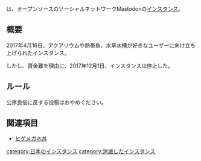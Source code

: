 {{Infobox instance
| Name          = {{Ruby|Aqua Graphic|アクアグラフィック}}
| Image         = [[ファイル:AquaGraphic.jpg|300px]]
| Domain        = <s>https://aqua-graphic.blue/</s>
| Admin         = [https://aqua-graphic.blue/@amanoyu アマノユウ]
| Country       = 日本
| Start         = 2017年4月16日
| End = 2017年12月1日
| Kifu          = なし
| Alias         = なし
}}{{Ruby|'''Aqua Graphic'''|アクアグラフィック}}は、オープンソースのソーシャルネットワークMastodonの[[インスタンス]]。

== 概要 ==
2017年4月16日、アクアリウムや熱帯魚、水草水槽が好きなユーザーに向け立ち上げられたインスタンス。

しかし、資金難を理由に、2017年12月1日、インスタンスは停止した。

== ルール ==
公序良俗に反する投稿はおやめください。

== 関連項目 ==
* [[ヒゲメガネ丼]]

{{DEFAULTSORT:aquagraphic}}
[[category:日本のインスタンス]]
[[category:消滅したインスタンス]]